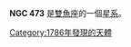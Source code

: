 {{NGCInfoBox|NGCID=NGC 473|發現者=弗里德里希·威廉·赫歇爾|發現日期=1786年12月20日|其他編號=UGC 859, MCG 3-4-22,ZWG 459.30|曆元=J2000.0
|赤經=1時19分54.9秒|赤緯=16°32'42"|星座=雙魚座|星體=星系|星等=12.4|表面亮度=13.1|藍等=13.3}}

'''NGC 473''' 是[[雙魚座|雙魚座]]的一個[[星系|星系]]。

{{NGCReference|473}}
{{Catalogs|NGC=473}}

{{Galaxy-stub}}

[[Category:1786年發現的天體|Category:1786年發現的天體]]